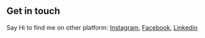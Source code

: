## Get in touch

Say Hi to find me on other platform: [Instagram](https://www.instagram.com/bishtakshay/), [Facebook](https://www.facebook.com/profile.php?id=100010445850614), [Linkedin](https://www.linkedin.com/in/akshay-bisht-901b01157)

